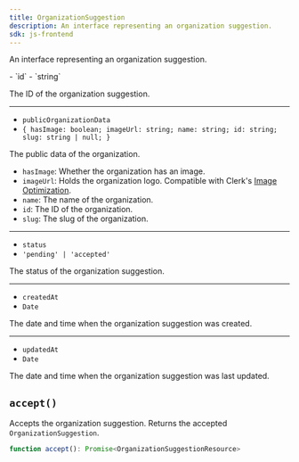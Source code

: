 ```yaml
---
title: OrganizationSuggestion
description: An interface representing an organization suggestion.
sdk: js-frontend
---
```


An interface representing an organization suggestion.

<Properties>
  - `id`
  - `string`

  The ID of the organization suggestion.

  ---

  - `publicOrganizationData`
  - `{ hasImage: boolean; imageUrl: string; name: string; id: string; slug: string | null; }`

  The public data of the organization.

  - `hasImage`: Whether the organization has an image.
  - `imageUrl`: Holds the organization logo. Compatible with Clerk's [Image Optimization](/docs/guides/development/image-optimization).
  - `name`: The name of the organization.
  - `id`: The ID of the organization.
  - `slug`: The slug of the organization.

  ---

  - `status`
  - `'pending' | 'accepted'`

  The status of the organization suggestion.

  ---

  - `createdAt`
  - `Date`

  The date and time when the organization suggestion was created.

  ---

  - `updatedAt`
  - `Date`

  The date and time when the organization suggestion was last updated.
</Properties>

## `accept()`

Accepts the organization suggestion. Returns the accepted `OrganizationSuggestion`.

```ts
function accept(): Promise<OrganizationSuggestionResource>
```
